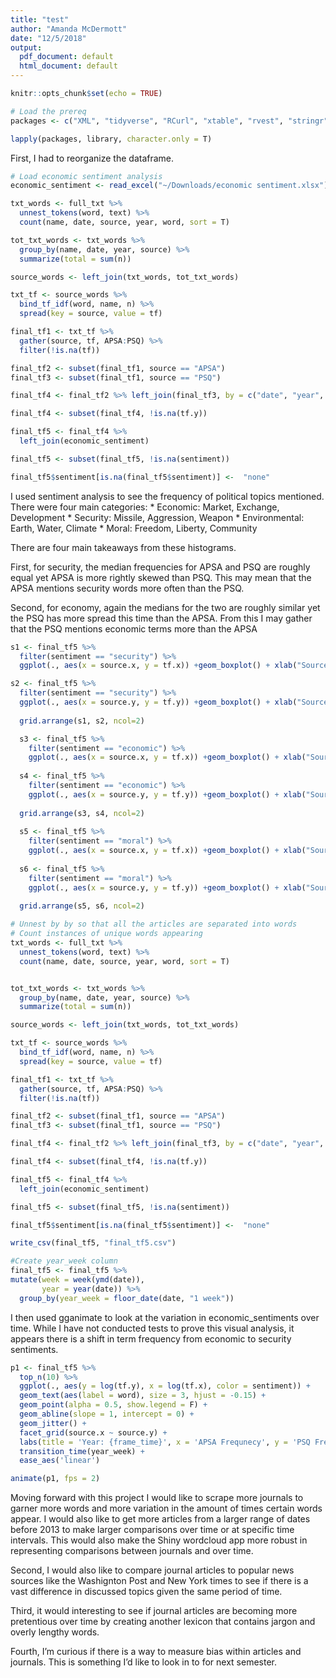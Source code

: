 ```yaml
---
title: "test"
author: "Amanda McDermott"
date: "12/5/2018"
output:
  pdf_document: default
  html_document: default
---
```



```r
knitr::opts_chunk$set(echo = TRUE)

# Load the prereq
packages <- c("XML", "tidyverse", "RCurl", "xtable", "rvest", "stringr", "hms", "lubridate", "tidytext", "qdapTools", "readr", "tokenizers", "gganimate", "readxl")

lapply(packages, library, character.only = T)

```
First, I had to reorganize the dataframe.
```r
# Load economic sentiment analysis
economic_sentiment <- read_excel("~/Downloads/economic sentiment.xlsx")

txt_words <- full_txt %>% 
  unnest_tokens(word, text) %>% 
  count(name, date, source, year, word, sort = T)

tot_txt_words <- txt_words %>% 
  group_by(name, date, year, source) %>% 
  summarize(total = sum(n))

source_words <- left_join(txt_words, tot_txt_words)

txt_tf <- source_words %>% 
  bind_tf_idf(word, name, n) %>% 
  spread(key = source, value = tf)

final_tf1 <- txt_tf %>% 
  gather(source, tf, APSA:PSQ) %>% 
  filter(!is.na(tf))

final_tf2 <- subset(final_tf1, source == "APSA")
final_tf3 <- subset(final_tf1, source == "PSQ")

final_tf4 <- final_tf2 %>% left_join(final_tf3, by = c("date", "year", "word"))

final_tf4 <- subset(final_tf4, !is.na(tf.y))

final_tf5 <- final_tf4 %>% 
  left_join(economic_sentiment)

final_tf5 <- subset(final_tf5, !is.na(sentiment))

final_tf5$sentiment[is.na(final_tf5$sentiment)] <-  "none"
```


I used sentiment analysis to see the frequency of political topics mentioned. 
There were four main categories: 
* Economic: Market, Exchange, Development
* Security: Missile, Aggression, Weapon
* Environmental: Earth, Water, Climate
* Moral: Freedom, Liberty, Community

There are four main takeaways from these histograms. 

First, for security, the median frequencies for APSA and PSQ are roughly equal yet APSA is more rightly skewed than PSQ. This may mean that the APSA mentions security words more often than the PSQ.

Second, for economy, again the medians for the two are roughly similar yet the PSQ has more spread this time than the APSA. From this I may gather that the PSQ mentions economic terms more than the APSA
```r
s1 <- final_tf5 %>%
  filter(sentiment == "security") %>% 
  ggplot(., aes(x = source.x, y = tf.x)) +geom_boxplot() + xlab("Source") + ylab("Frequency")

s2 <- final_tf5 %>%
  filter(sentiment == "security") %>% 
  ggplot(., aes(x = source.y, y = tf.y)) +geom_boxplot() + xlab("Source")
  
  grid.arrange(s1, s2, ncol=2)

  s3 <- final_tf5 %>%
    filter(sentiment == "economic") %>% 
    ggplot(., aes(x = source.x, y = tf.x)) +geom_boxplot() + xlab("Source") + ylab("Frequency")
  
  s4 <- final_tf5 %>%
    filter(sentiment == "economic") %>% 
    ggplot(., aes(x = source.y, y = tf.y)) +geom_boxplot() + xlab("Source")
  
  grid.arrange(s3, s4, ncol=2)
  
  s5 <- final_tf5 %>%
    filter(sentiment == "moral") %>% 
    ggplot(., aes(x = source.x, y = tf.x)) +geom_boxplot() + xlab("Source") + ylab("Frequency")
  
  s6 <- final_tf5 %>%
    filter(sentiment == "moral") %>% 
    ggplot(., aes(x = source.y, y = tf.y)) +geom_boxplot() + xlab("Source")
  
  grid.arrange(s5, s6, ncol=2)
```


```r
# Unnest by by so that all the articles are separated into words
# Count instances of unique words appearing
txt_words <- full_txt %>% 
  unnest_tokens(word, text) %>% 
  count(name, date, source, year, word, sort = T)


tot_txt_words <- txt_words %>% 
  group_by(name, date, year, source) %>% 
  summarize(total = sum(n))

source_words <- left_join(txt_words, tot_txt_words)

txt_tf <- source_words %>% 
  bind_tf_idf(word, name, n) %>% 
  spread(key = source, value = tf)

final_tf1 <- txt_tf %>% 
  gather(source, tf, APSA:PSQ) %>% 
  filter(!is.na(tf))

final_tf2 <- subset(final_tf1, source == "APSA")
final_tf3 <- subset(final_tf1, source == "PSQ")

final_tf4 <- final_tf2 %>% left_join(final_tf3, by = c("date", "year", "word"))

final_tf4 <- subset(final_tf4, !is.na(tf.y))

final_tf5 <- final_tf4 %>% 
  left_join(economic_sentiment)

final_tf5 <- subset(final_tf5, !is.na(sentiment))

final_tf5$sentiment[is.na(final_tf5$sentiment)] <-  "none"
```

```r
write_csv(final_tf5, "final_tf5.csv")
```

```r
#Create year_week column
final_tf5 <- final_tf5 %>% 
mutate(week = week(ymd(date)),
       year = year(date)) %>%
  group_by(year_week = floor_date(date, "1 week"))
```

I then used gganimate to look at the variation in economic_sentiments over time. 
While I have not conducted tests to prove this visual analysis, it appears 
there is a shift in term frequency from economic to security sentiments. 

```r
p1 <- final_tf5 %>% 
  top_n(10) %>% 
  ggplot(., aes(y = log(tf.y), x = log(tf.x), color = sentiment)) +
  geom_text(aes(label = word), size = 3, hjust = -0.15) +
  geom_point(alpha = 0.5, show.legend = F) +
  geom_abline(slope = 1, intercept = 0) +
  geom_jitter() +
  facet_grid(source.x ~ source.y) +
  labs(title = 'Year: {frame_time}', x = 'APSA Frequnecy', y = 'PSQ Frequnecy') +
  transition_time(year_week) +
  ease_aes('linear')

animate(p1, fps = 2)
```

Moving forward with this project I would like to scrape more journals to garner more 
words and more variation in the amount of times certain words appear. I would 
also like to get more articles from a larger range of dates before 2013 to make 
larger comparisons over time or at specific time intervals. This would also 
make the Shiny wordcloud app more robust in representing comparisons between journals
and over time.

Second, I would also like to compare journal articles to popular news sources 
like the Washignton Post and New York times to see if there is a vast difference
in discussed topics given the same period of time.

Third, it would interesting to see if journal articles are becoming more pretentious 
over time by creating another lexicon that contains jargon and overly lengthy words.

Fourth, I'm curious if there is a way to measure bias within articles and journals.
This is something I'd like to look in to for next semester.


